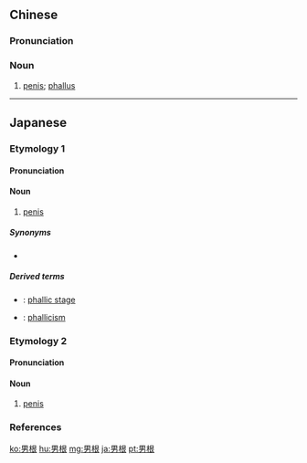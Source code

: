 ==Chinese==
{{zh-forms}}

===Pronunciation===
{{zh-pron
|m=nángēn
|cat=n
}}

===Noun===
{{zh-noun}}

# {{lb|zh|euphemistic}} [[penis]]; [[phallus]]

----

==Japanese==
{{wikipedia|lang=ja}}

===Etymology 1===
{{ja-kanjitab|だん|こん|yomi=o}}

====Pronunciation====
{{ja-pron|yomi=o|だんこん|acc=0|acc_ref=DJR}}

====Noun====
{{ja-noun|だんこん}}

# [[penis]]

=====Synonyms=====
* {{ja-r|陰茎|いんけい}}

=====Derived terms=====
{{der-top}}
* {{ja-r|男根期|だんこんき}}: [[w:Phallic stage|phallic stage]]
* {{ja-r|男根崇拝|だんこんすうはい}}: [[phallicism]]
{{der-bottom}}

===Etymology 2===
{{ja-kanjitab|なん|こん|yomi=o}}

====Pronunciation====
{{ja-pron|yomi=o|なんこん|acc=0|acc_ref=DJR}}

====Noun====
{{ja-noun|なんこん}}

# [[penis]]

===References===
<references/>

[[ko:男根]]
[[hu:男根]]
[[mg:男根]]
[[ja:男根]]
[[pt:男根]]